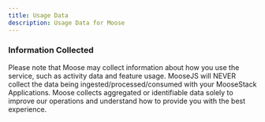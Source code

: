 ```yaml
---
title: Usage Data
description: Usage Data for Moose
---
```


### Information Collected

Please note that Moose may collect information about how you use the service, such as activity data and feature usage. 
MooseJS will NEVER collect the data being ingested/processed/consumed with your MooseStack Applications. Moose collects aggregated or identifiable data solely to 
improve our operations and understand how to provide you with the best experience.
